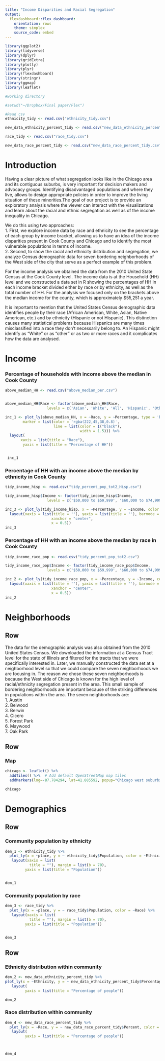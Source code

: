 ```yaml
---
title: "Income Disparities and Racial Segregation"
output: 
  flexdashboard::flex_dashboard:
    orientation: rows
    theme: simplex
    source_code: embed
---
```



```r
library(ggplot2)
library(tidyverse)
library(dplyr)
library(gridExtra)
library(plotly)
library(plyr)
library(flexdashboard)
library(stringr)
library(ggmap) 
library(leaflet)

#working directory

#setwd("~/Dropbox/Final paper/Flex")

#Read csv
ethnicity_tidy <- read.csv("ethnicity_tidy.csv")

new_data_ethnicity_percent_tidy <- read.csv("new_data_ethnicity_percent_tidy.csv")

race_tidy <- read.csv("race_tidy.csv")

new_data_race_percent_tidy <- read.csv("new_data_race_percent_tidy.csv")
```

Introduction
=======================================================================


Having a clear picture of what segregation looks like in the Chicago area and its contiguous suburbs, is very important for decision makers and advocacy groups. Identifying disadvantaged populations and where they live, allows to design appropriate policies in order to improve the living situation of these minorities.The goal of our project is to provide an exploratory analysis where the viewer can interact with the visualizations and learn about the racial and ethnic segregation as well as of the income inequality in Chicago. 

We do this using two approaches:  
1. First, we explore income data by race and ethnicity to see the percentage of each group by income bracket, allowing us to have an idea of the income disparities present in Cook County and Chicago and to identify the most vulnerable populations in terms of income.  
2. Second, to show the racial and ethnicity distribution and segregation, we analyze Census demographic data for seven bordering neighborhoods of the West side of the city that serve as a perfect example of this problem.   
  
    
  
  
  
For the income analysis we obtained the data from the 2010 United State Census at the Cook County level. The income data is at the Household (HH) level and we constructed a data set in R showing the percentages of HH in each income bracket divided either by race or by ethnicity, as well as the total number of HH. For the analysis we focused only on the brackets above the median income for the county, which is approximately $55,251 a year.

It is important to mention that the United States Census demographic data identifies people by their race (African American, White, Asian, Native American, etc.) and by ethnicity (Hispanic or not Hispanic). This distinction causes many statistical problems because Hispanics are many times misclassified into a race they don't necessarily belong to. An Hispanic might identify as "White" or as "other" or as two or more races and it complicates how the data are analysed.


Income
=======================================================================

### Percentage of households with income above the median in Cook County

```r
above_median_HH <- read.csv("above_median_per.csv")


above_median_HH$Race <- factor(above_median_HH$Race,
                   levels = c('Asian', 'White', 'All', 'Hispanic', 'Other', 'Black'))

inc_1 <- plot_ly(above_median_HH, x = ~Race, y = ~Percentage, type = 'bar',
        marker = list(color = 'rgba(222,45,38,0.8)',
                      line = list(color = I("black"),
                                  width = 1.5))) %>%
  layout(
       xaxis = list(title = "Race"),
        yaxis = list(title = "Percentage of HH"))


 inc_1
```

### Percentage of HH with an income above the median by ethnicity in Cook County

```r

tidy_income_hisp <- read.csv("tidy_percent_pop_tot2_Hisp.csv")

tidy_income_hisp$Income <- factor(tidy_income_hisp$Income,
                   levels = c('$50,000 to $59,999', '$60,000 to $74,999', '$75,000 to $99,999', '$100,000 to $124,999', '$125,000 to $149,999', '$150,000 to $199,999', '$200,000 or more' ))

inc_3 <- plot_ly(tidy_income_hisp, x = ~Percentage, y = ~Income, color = ~Race) %>%
  layout(xaxis = list(title = ''), yaxis = list(title = ''), barmode = 'stack', margin = list(l = 150, r = 0, t = 40, b = 5), legend = list(orientation = "h",   
                     xanchor = "center",
                     x = 0.5))
inc_3
```

### Percentage of HH with an income above the median by race in Cook County

```r
tidy_income_race_pop <- read.csv("tidy_percent_pop_tot2.csv")

tidy_income_race_pop$Income <- factor(tidy_income_race_pop$Income,
                   levels = c('$50,000 to $59,999', '$60,000 to $74,999', '$75,000 to $99,999', '$100,000 to $124,999', '$125,000 to $149,999', '$150,000 to $199,999', '$200,000 or more' ))

inc_2 <- plot_ly(tidy_income_race_pop, x = ~Percentage, y = ~Income, color = ~Race) %>%
  layout(xaxis = list(title = ''), yaxis = list(title = ''), barmode = 'stack', margin = list(l = 150, r = 0, t = 40, b = 5), legend = list(orientation = "h",   
                     xanchor = "center",
                     x = 0.5))
inc_2
```   
    


Neighborhoods
=======================================================================

Row {data-height=315}
-------------------------------------

The data for the demographic analysis was also obtained from the 2010 United States Census. We downloaded the information at a Census Tract level for the state of Illinois and filtered for the tracts that we were specifically interested in. Later, we manually constructed the data set at a neighborhood level so that we could compare the seven neighborhoods we are focusing in. The reason we chose these seven neighborhoods is because the West side of Chicago is known for the high level of racial/ethnicity segregation present in the area. This small sample of bordering neighborhoods are important because of the striking differences in populations within the area. 
The seven neighborhoods are:   
1. Austin  
2. Belwood  
3. Berwin  
4. Cicero  
5. Forest Park   
6. Maywood  
7. Oak Park  

Row {data-height=600}
-------------------------------------

### Map

```r
chicago <- leaflet() %>%
  addTiles() %>%  # Add default OpenStreetMap map tiles
  addMarkers(lng=-87.784294, lat=41.885592, popup="Chicago west suburbs")

chicago
```

Demographics
=======================================================================

Row
-----------------------------------------------------------------------

### Community population by ethnicity

```r
dem_1 <- ethnicity_tidy %>%
  plot_ly(x = ~place, y = ~ ethnicity_tidy$Population, color = ~Ethnicity) %>%
   layout(xaxis = list(
           title = ""), margin = list(b = 70),
         yaxis = list(title = "Population"))


dem_1
```


### Community population by race

```r
dem_3 <- race_tidy %>%
  plot_ly(x = ~place, y = ~ race_tidy$Population, color = ~Race) %>%
   layout(xaxis = list(
           title = ""), margin = list(b = 70),
         yaxis = list(title = "Population"))


dem_3
```


Row
-----------------------------------------------------------------------

### Ethnicity distribution within community

```r
dem_2 <- new_data_ethnicity_percent_tidy %>%
plot_ly(x = ~Ethnicity, y = ~ new_data_ethnicity_percent_tidy$Percentage, color = ~place )%>%
   layout(
         yaxis = list(title = "Percentage of people"))

dem_2
```


### Race distribution within community
```r
dem_4 <- new_data_race_percent_tidy %>%
  plot_ly(x = ~Race, y = ~ new_data_race_percent_tidy$Percent, color = ~place )%>%
   layout(
         yaxis = list(title = "Percentage of people"))



dem_4
```

